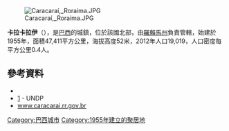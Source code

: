 [[Image:Caracaraí,_Roraima.JPG|right]]

{{Coord|1|48|57|S|61|7|40|W|display=title}}

'''卡拉卡拉伊'''（{{lang-pt|Caracaraí}}），是[[巴西|巴西]]的城鎮，位於該國北部，由[[羅賴馬州|羅賴馬州]]負責管轄，始建於1955年，面積47,411平方公里，海拔高度52米，2012年人口19,019，人口密度每平方公里0.4人。

==參考資料==
*{{cite web|url = ftp://ftp.ibge.gov.br/Estimativas_Projecoes_Populacao/Estimativas_2012/estimativa_2012_municipios.pdf|title = 2012 Populational Estimate|work = Censo Populacional 2012|publisher = Instituto Brasileiro de Geografia e Estatística (IBGE)|date = July 2012|accessdate = September 8, 2012|archive-date = 2020-11-26|archive-url = https://web.archive.org/web/20201126043730/http://ftp.ibge.gov.br/Estimativas_Projecoes_Populacao/Estimativas_2012/estimativa_2012_municipios.pdf|dead-url = no}}
*[https://www.webcitation.org/62vROdEF3?url=http://www.pnud.org.br/atlas/ranking/IDH-M%2091%2000%20Ranking%20decrescente%20%28pelos%20dados%20de%202000%29.htm] - UNDP
*[http://www.caracarai.rr.gov.br/ www.caracarai.rr.gov.br]{{Wayback|url=http://www.caracarai.rr.gov.br/ |date=20201116175912 }}

{{Brazil-geo-stub}}
{{羅賴馬州市鎮}}
[[Category:巴西城市|Category:巴西城市]]
[[Category:1955年建立的聚居地|Category:1955年建立的聚居地]]